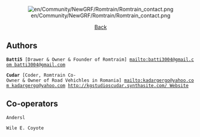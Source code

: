 <center>[[File:en/Community/NewGRF/Romtrain/Romtrain contact.png]]</center>

<center>[[en/Community/NewGRF/Romtrain/Main Page|Back]]</center>

==Authors==
 '''Batti5''' [Drawer & Owner & Founder of Romtraim] [[mailto:batti3004@gmail.com batti3004@gmail.com]]

 '''Cudar''' [Coder, Romtrain Co-Owner & Owner of Road Vehichles in Romania] [[mailto:kadargergo@yahoo.com kadargergo@yahoo.com]] [[http://kgstudioscudar.synthasite.com/ Website]]

==Co-operators==
 Andersl

 Wile E. Coyote